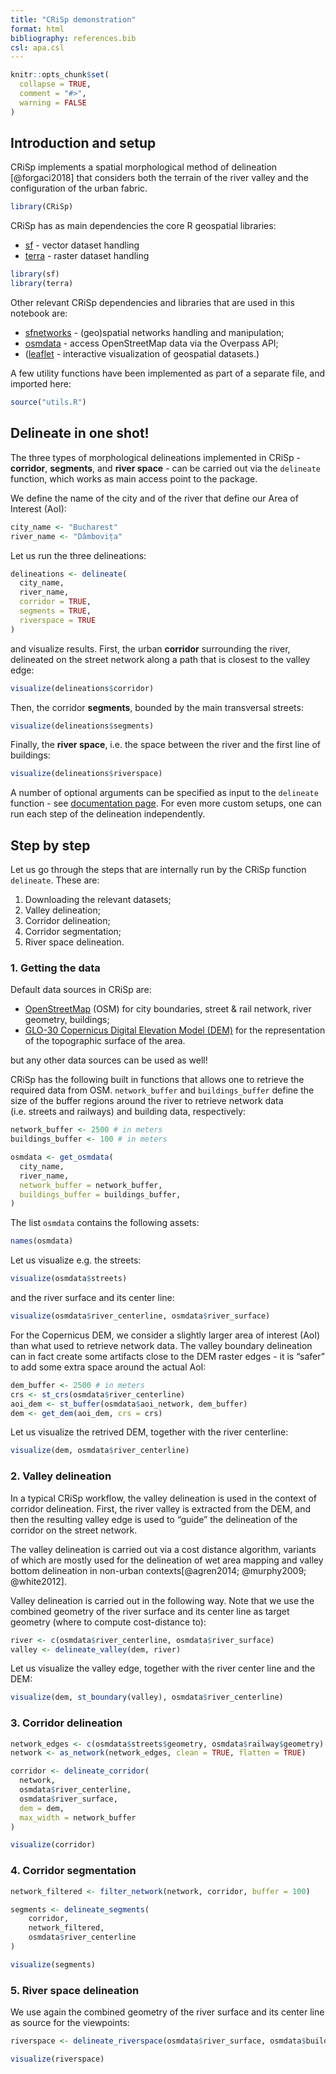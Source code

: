 ```yaml
---
title: "CRiSp demonstration"
format: html
bibliography: references.bib
csl: apa.csl
---
```


```r
knitr::opts_chunk$set(
  collapse = TRUE,
  comment = "#>",
  warning = FALSE
)
```

## Introduction and setup

CRiSp implements a spatial morphological method of delineation [@forgaci2018] that considers both the terrain of the river valley and the configuration of the urban fabric.

```r
library(CRiSp)
```

CRiSp has as main dependencies the core R geospatial libraries:

* [sf](https://r-spatial.github.io/sf/) - vector dataset handling
* [terra](https://rspatial.github.io/terra/) - raster dataset handling

```r
library(sf)
library(terra)
```

Other relevant CRiSp dependencies and libraries that are used in this notebook are:

* [sfnetworks](https://luukvdmeer.github.io/sfnetworks/) - (geo)spatial networks handling and manipulation;
* [osmdata](https://docs.ropensci.org/osmdata/) - access OpenStreetMap data via the Overpass API;
* ([leaflet](https://rstudio.github.io/leaflet/) - interactive visualization of geospatial datasets.)

A few utility functions have been implemented as part of a separate file, and imported here:

```r
source("utils.R")
```

## Delineate in one shot!

The three types of morphological delineations implemented in CRiSp - **corridor**, **segments**, and **river space** - can be carried out via the `delineate` function, which works as main access point to the package.

We define the name of the city and of the river that define our Area of Interest (AoI):

```r
city_name <- "Bucharest"
river_name <- "Dâmbovița"
```

Let us run the three delineations:

```r
delineations <- delineate(
  city_name,
  river_name,
  corridor = TRUE,
  segments = TRUE,
  riverspace = TRUE
)
```

and visualize results. First, the urban **corridor** surrounding the river, delineated on the street network along a path that is closest to the valley edge:

```r
visualize(delineations$corridor)
```


Then, the corridor **segments**, bounded by the main transversal streets:

```r
visualize(delineations$segments)
```


Finally, the **river space**, i.e. the space between the river and the first line of buildings:

```r
visualize(delineations$riverspace)
```


A number of optional arguments can be specified as input to the `delineate` function - see [documentation page](https://cityriverspaces.github.io/CRiSp/reference/delineate.html). For even more custom setups, one can run each step of the delineation independently.

## Step by step

Let us go through the steps that are internally run by the CRiSp function `delineate`. These are:

1. Downloading the relevant datasets;
2. Valley delineation;
3. Corridor delineation;
4. Corridor segmentation;
5. River space delineation.

### 1. Getting the data

Default data sources in CRiSp are:

* [OpenStreetMap](https://www.openstreetmap.org/) (OSM) for city boundaries, street & rail network, river geometry, buildings;
* [GLO-30 Copernicus Digital Elevation Model (DEM)](https://dataspace.copernicus.eu/explore-data/data-collections/copernicus-contributing-missions/collections-description/COP-DEM) for the representation of the topographic surface of the area.

but any other data sources can be used as well!

CRiSp has the following built in functions that allows one to retrieve the required data from OSM. `network_buffer` and `buildings_buffer` define the size of the buffer regions around the river to retrieve network data (i.e. streets and railways) and building data, respectively:

```r
network_buffer <- 2500 # in meters
buildings_buffer <- 100 # in meters

osmdata <- get_osmdata(
  city_name,
  river_name,
  network_buffer = network_buffer,
  buildings_buffer = buildings_buffer,
)
```

The list `osmdata` contains the following assets:

```r
names(osmdata)
```

Let us visualize e.g. the streets:

```r
visualize(osmdata$streets)
```


and the river surface and its center line:

```r
visualize(osmdata$river_centerline, osmdata$river_surface)
```


For the Copernicus DEM, we consider a slightly larger area of interest (AoI) than what used to retrieve network data. The valley boundary delineation can in fact create some artifacts close to the DEM raster edges - it is "safer" to add some extra space around the actual AoI:

```r
dem_buffer <- 2500 # in meters
crs <- st_crs(osmdata$river_centerline)
aoi_dem <- st_buffer(osmdata$aoi_network, dem_buffer)
dem <- get_dem(aoi_dem, crs = crs)
```

Let us visualize the retrived DEM, together with the river centerline:

```r
visualize(dem, osmdata$river_centerline)
```

### 2. Valley delineation

In a typical CRiSp workflow, the valley delineation is used in the context of corridor delineation. First, the river valley is extracted from the DEM, and then the resulting valley edge is used to “guide” the delineation of the corridor on the street network.

The valley delineation is carried out via a cost distance algorithm, variants of which are mostly used for the delineation of wet area mapping and valley bottom delineation in non-urban contexts[@agren2014; @murphy2009; @white2012].

Valley delineation is carried out in the following way. Note that we use the combined geometry of the river surface and its center line as target geometry (where to compute cost-distance to):

```r
river <- c(osmdata$river_centerline, osmdata$river_surface)
valley <- delineate_valley(dem, river)
```

Let us visualize the valley edge, together with the river center line and the DEM:

```r
visualize(dem, st_boundary(valley), osmdata$river_centerline)
```

### 3. Corridor delineation

```r
network_edges <- c(osmdata$streets$geometry, osmdata$railway$geometry)
network <- as_network(network_edges, clean = TRUE, flatten = TRUE)
```
```r
corridor <- delineate_corridor(
  network,
  osmdata$river_centerline,
  osmdata$river_surface,
  dem = dem,
  max_width = network_buffer
)
```

```r
visualize(corridor)
```

### 4. Corridor segmentation

```r
network_filtered <- filter_network(network, corridor, buffer = 100)
```

```r
segments <- delineate_segments(
    corridor,
    network_filtered,
    osmdata$river_centerline
)
```

```r
visualize(segments)
```

### 5. River space delineation

We use again the combined geometry of the river surface and its center line as source for the viewpoints:

```r
riverspace <- delineate_riverspace(osmdata$river_surface, osmdata$buildings)
```

```r
visualize(riverspace)
```